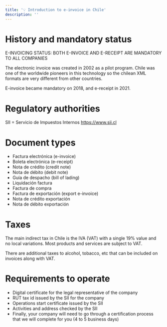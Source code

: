 ```yaml
---
title: '💡 Introduction to e-invoice in Chile'
description: ''
---
```


# History and mandatory status
<Note>
E-INVOICING STATUS: BOTH E-INVOICE AND E-RECEIPT ARE MANDATORY TO ALL COMPANIES
</Note>

The electronic invoice was created in 2002 as a pilot program. Chile was one of the worldwide pioneers in this technology
so the chilean XML formats are very different from other countries.

E-invoice became mandatory on 2018, and e-receipt in 2021.

# Regulatory authorities
SII = Servicio de Impuestos Internos
https://www.sii.cl

# Document types
- Factura electrónica (e-invoice)
- Boleta electrónica (e-receipt)
- Nota de crédito (credit note)
- Nota de débito (debit note)
- Guía de despacho (bill of lading)
- Liquidación factura
- Factura de compra
- Factura de exportación (export e-invoice)
- Nota de crédito exportación
- Nota de débito exportación

# Taxes
The main indirect tax in Chile is the IVA (VAT) with a single 19% value and no local variations. Most products and services are
subject to VAT.

There are additional taxes to alcohol, tobacco, etc that can be included on invoices along with VAT.

# Requirements to operate
* Digital certificate for the legal representative of the company
* RUT tax id issued by the SII for the company
* Operations start certificate issued by the SII
* Activities and address checked by the SII
* Finally, your company will need to go through a certification process that we will complete for you (4 to 5 business days)